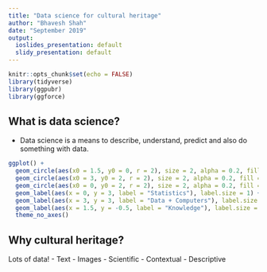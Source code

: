```yaml
---
title: "Data science for cultural heritage"
author: "Bhavesh Shah"
date: "September 2019"
output:
  ioslides_presentation: default
  slidy_presentation: default
---
```


```r
knitr::opts_chunk$set(echo = FALSE)
library(tidyverse)
library(ggpubr)
library(ggforce)
```

## What is data science?

- Data science is a means to describe, understand, predict and also do something with data. 

```r
ggplot() +
  geom_circle(aes(x0 = 1.5, y0 = 0, r = 2), size = 2, alpha = 0.2, fill = "gold", col = "white") +
  geom_circle(aes(x0 = 3, y0 = 2, r = 2), size = 2, alpha = 0.2, fill = "blue", col = "white") +
  geom_circle(aes(x0 = 0, y0 = 2, r = 2), size = 2, alpha = 0.2, fill = "red", col = "white") +
  geom_label(aes(x = 0, y = 3, label = "Statistics"), label.size = 1) + 
  geom_label(aes(x = 3, y = 3, label = "Data + Computers"), label.size = 1) + 
  geom_label(aes(x = 1.5, y = -0.5, label = "Knowledge"), label.size = 1) + 
  theme_no_axes()
```

## Why cultural heritage?

Lots of data!
- Text
- Images
- Scientific
- Contextual
- Descriptive 

```r

```

